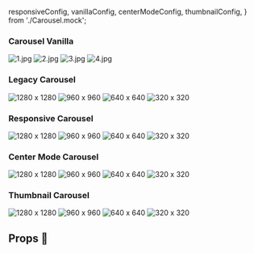   responsiveConfig,
  vanillaConfig,
  centerModeConfig,
  thumbnailConfig,
} from './Carousel.mock';

<Meta title="Molecules/Carousel" component={CarouselVanilla} />

### Carousel Vanilla
<Preview>
  <Story name="Carousel Vanilla">
 <CarouselVanilla {...vanillaConfig}>
      <CarouselVanilla.SlideWrapper>
        <CarouselVanilla.Slide>
          <Image src="/images/dummies/1280.png" alt="1.jpg" />
        </CarouselVanilla.Slide>
        <CarouselVanilla.Slide>
          <Image src="/images/dummies/960.png" alt="2.jpg" />
        </CarouselVanilla.Slide>
        <CarouselVanilla.Slide>
          <Image src="/images/dummies/640.png" alt="3.jpg" />
        </CarouselVanilla.Slide>
        <CarouselVanilla.Slide>
          <Image src="/images/dummies/320.png" alt="4.jpg" />
        </CarouselVanilla.Slide>
      </CarouselVanilla.SlideWrapper>
    </CarouselVanilla>
  </Story>
</Preview>

### Legacy Carousel
<Preview>
  <Story name="Legacy Carousel">
 <Carousel {...defaultConfig}>
      <Carousel.Prev>
        <Icon title="pre">
        <IconLeftArrow />
       </Icon>
      </Carousel.Prev>
      <Carousel.SlideWrapper>
        <Carousel.Slide>
          <Image src="/images/dummies/1280.png" alt="1280 x 1280" />
        </Carousel.Slide>
        <Carousel.Slide>
          <Image src="/images/dummies/960.png" alt="960 x 960" />
        </Carousel.Slide>
        <Carousel.Slide>
          <Image src="/images/dummies/640.png" alt="640 x 640" />
        </Carousel.Slide>
        <Carousel.Slide>
          <Image src="/images/dummies/320.png" alt="320 x 320" />
        </Carousel.Slide>
      </Carousel.SlideWrapper>
      <Carousel.Next>
           <Icon title="next">
        <IconRightArrow />
       </Icon>
      </Carousel.Next>
    </Carousel>
  </Story>
</Preview>

### Responsive Carousel
<Preview>
  <Story name="Responsive Carousel">
     <Carousel {...responsiveConfig} dots={false}>
      <Carousel.Prev>
         <Icon title="pre">
        <IconLeftArrow />
       </Icon>
      </Carousel.Prev>
      <Carousel.SlideWrapper>
        <Carousel.Slide>
          <Image src="/images/dummies/1280.png" alt="1280 x 1280" />
        </Carousel.Slide>
        <Carousel.Slide>
          <Image src="/images/dummies/960.png" alt="960 x 960" />
        </Carousel.Slide>
        <Carousel.Slide>
          <Image src="/images/dummies/640.png" alt="640 x 640" />
        </Carousel.Slide>
        <Carousel.Slide>
          <Image src="/images/dummies/320.png" alt="320 x 320" />
        </Carousel.Slide>
      </Carousel.SlideWrapper>
      <Carousel.Next>
          <Icon title="next">
        <IconRightArrow />
       </Icon>
      </Carousel.Next>
      <Carousel.Dots btnStyle="dots" />
    </Carousel>
  </Story>
</Preview>

### Center Mode Carousel
<Preview>
  <Story name="Center Mode Carousel">
    <Carousel {...centerModeConfig} dots={false} centerMode>
      <Carousel.Prev>
         <Icon title="pre">
        <IconLeftArrow />
       </Icon>
      </Carousel.Prev>
      <Carousel.SlideWrapper>
        <Carousel.Slide>
          <Image src="/images/dummies/1280.png" alt="1280 x 1280" />
        </Carousel.Slide>
        <Carousel.Slide>
          <Image src="/images/dummies/960.png" alt="960 x 960" />
        </Carousel.Slide>
        <Carousel.Slide>
          <Image src="/images/dummies/640.png" alt="640 x 640" />
        </Carousel.Slide>
        <Carousel.Slide>
          <Image src="/images/dummies/320.png" alt="320 x 320" />
        </Carousel.Slide>
      </Carousel.SlideWrapper>
      <Carousel.Next>
        <Icon title="next">
        <IconRightArrow />
       </Icon>
      </Carousel.Next>
    </Carousel>
  </Story>
</Preview>

### Thumbnail Carousel
<Preview>
  <Story name="Thumbnail Carousel">
   <Carousel {...thumbnailConfig}>
      <Carousel.Prev>
          <Icon title="pre">
        <IconLeftArrow />
       </Icon>
      </Carousel.Prev>
      <Carousel.SlideWrapper>
        <Carousel.Slide>
          <Image src="/images/dummies/1280.png" alt="1280 x 1280" />
        </Carousel.Slide>
        <Carousel.Slide>
          <Image src="/images/dummies/960.png" alt="960 x 960" />
        </Carousel.Slide>
        <Carousel.Slide>
          <Image src="/images/dummies/640.png" alt="640 x 640" />
        </Carousel.Slide>
        <Carousel.Slide>
          <Image src="/images/dummies/320.png" alt="320 x 320" />
        </Carousel.Slide>
      </Carousel.SlideWrapper>
      <Carousel.Next>
         <Icon title="next">
        <IconRightArrow  />
       </Icon>
      </Carousel.Next>
    </Carousel>
  </Story>
</Preview>


## Props 🔧

<Props of={CarouselVanilla} />

